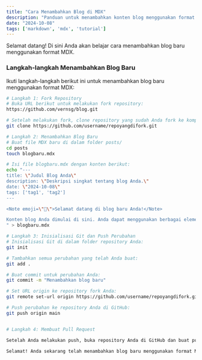 ```yaml
---
title: "Cara Menambahkan Blog di MDX"
description: "Panduan untuk menambahkan konten blog menggunakan format MDX."
date: "2024-10-08"
tags: ['markdown', 'mdx', 'tutorial']
---
```


<Note emoji="👋">Selamat datang! Di sini Anda akan belajar cara menambahkan blog baru menggunakan format MDX.</Note>

### Langkah-langkah Menambahkan Blog Baru

Ikuti langkah-langkah berikut ini untuk menambahkan blog baru menggunakan format MDX:

```bash
# Langkah 1: Fork Repository
# Buka URL berikut untuk melakukan fork repository:
https://github.com/vernsg/blog.git

# Setelah melakukan fork, clone repository yang sudah Anda fork ke komputer Anda:
git clone https://github.com/username/repoyangdifork.git

# Langkah 2: Menambahkan Blog Baru
# Buat file MDX baru di dalam folder posts/
cd posts
touch blogbaru.mdx

# Isi file blogbaru.mdx dengan konten berikut:
echo "---
title: \"Judul Blog Anda\"
description: \"Deskripsi singkat tentang blog Anda.\"
date: \"2024-10-08\"
tags: ['tag1', 'tag2']
---

<Note emoji=\"👋\">Selamat datang di blog baru Anda!</Note>

Konten blog Anda dimulai di sini. Anda dapat menggunakan berbagai elemen Markdown dan MDX untuk memperkaya tulisan Anda.
" > blogbaru.mdx

# Langkah 3: Inisialisasi Git dan Push Perubahan
# Inisialisasi Git di dalam folder repository Anda:
git init

# Tambahkan semua perubahan yang telah Anda buat:
git add .

# Buat commit untuk perubahan Anda:
git commit -m "Menambahkan blog baru"

# Set URL origin ke repository fork Anda:
git remote set-url origin https://github.com/username/repoyangdifork.git

# Push perubahan ke repository Anda di GitHub:
git push origin main


# Langkah 4: Membuat Pull Request

Setelah Anda melakukan push, buka repository Anda di GitHub dan buat pull request (PR) untuk kontribusi Anda. Setelah saya melihatnya, saya akan menerima kontribusi tersebut.

Selamat! Anda sekarang telah menambahkan blog baru menggunakan format MDX. Jika ada pertanyaan, jangan ragu untuk bertanya!